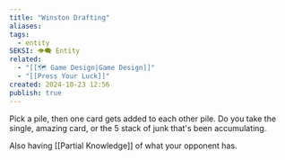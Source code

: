 ```yaml
---
title: "Winston Drafting"
aliases: 
tags:
  - entity
SEKSI: 👁️‍🗨️ Entity
related:
  - "[[🗺️ Game Design|Game Design]]"
  - "[[Press Your Luck]]"
created: 2024-10-23 12:56
publish: true
---
```


Pick a pile, then one card gets added to each other pile. Do you take the single, amazing card, or the 5 stack of junk that's been accumulating.

Also having [[Partial Knowledge]] of what your opponent has.
